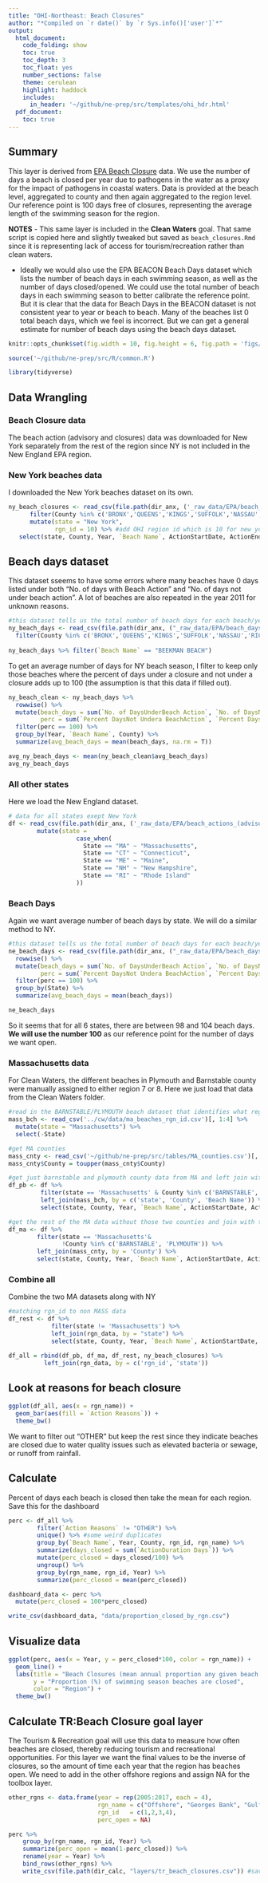 ```yaml
---
title: "OHI-Northeast: Beach Closures"
author: "*Compiled on `r date()` by `r Sys.info()['user']`*"
output: 
  html_document:
    code_folding: show
    toc: true
    toc_depth: 3
    toc_float: yes
    number_sections: false
    theme: cerulean
    highlight: haddock
    includes: 
      in_header: '~/github/ne-prep/src/templates/ohi_hdr.html'
  pdf_document:
    toc: true
---
```


## Summary

This layer is derived from [EPA Beach Closure](https://watersgeo.epa.gov/beacon2/) data. We use the number of days a beach is closed per year due to pathogens in the water as a proxy for the impact of pathogens in coastal waters. Data is provided at the beach level, aggregated to county and then again aggregated to the region level. Our reference point is 100 days free of closures, representing the average length of the swimming season for the region.


**NOTES**
- This same layer is included in the **Clean Waters** goal. That same script is copied here and slightly tweaked but saved as `beach_closures.Rmd` since it is representing lack of access for tourism/recreation rather than clean waters.

- Ideally we would also use the EPA BEACON Beach Days dataset which lists the number of beach days in each swimming season, as well as the number of days closed/opened. We could use the total number of beach days in each swimming season to better calibrate the reference point. But it is clear that the data for Beach Days in the BEACON dataset is not consistent year to year or beach to beach. Many of the beaches list 0 total beach days, which we feel is incorrect. But we can get a general estimate for number of beach days using the beach days dataset.

```r
knitr::opts_chunk$set(fig.width = 10, fig.height = 6, fig.path = 'figs/', message = FALSE, warning = FALSE)

source('~/github/ne-prep/src/R/common.R')

library(tidyverse)
```

## Data Wrangling

### Beach Closure data

The beach action (advisory and closures) data was downloaded for New York separately from the rest of the region since NY is not included in the New England EPA region. 

### New York beaches data

I downloaded the New York beaches dataset on its own.

```r
ny_beach_closures <- read_csv(file.path(dir_anx, ('_raw_data/EPA/beach_actions_(advisories_and_closures)_NY.csv'))) %>%
      filter(County %in% c('BRONX','QUEENS','KINGS','SUFFOLK','NASSAU','RICHMOND','WESTCHESTER')) %>% #ocean counties
      mutate(state = "New York",
             rgn_id = 10) %>% #add OHI region id which is 10 for new york
   select(state, County, Year, `Beach Name`, ActionStartDate, ActionEndDate, `ActionDuration Days`, rgn_id, `Action Reasons`)
```

## Beach days dataset

This dataset sseems to have some errors where many beaches have 0 days listed under both "No. of days with Beach Action" and "No. of days not under beach action". A lot of beaches are also repeated in the year 2011 for unknown reasons.

```r
#this dataset tells us the total number of beach days for each beach/year
ny_beach_days <- read_csv(file.path(dir_anx, ("_raw_data/EPA/beach_days_ny.csv"))) %>%
  filter(County %in% c('BRONX','QUEENS','KINGS','SUFFOLK','NASSAU','RICHMOND','WESTCHESTER')) #ocean counties
  
ny_beach_days %>% filter(`Beach Name` == "BEEKMAN BEACH")  
```


To get an average number of days for NY beach season, I filter to keep only those beaches where the percent of days under a closure and not under a closure adds up to 100 (the assumption is that this data if filled out).

```r
ny_beach_clean <- ny_beach_days %>%
  rowwise() %>%
  mutate(beach_days = sum(`No. of DaysUnderBeach Action`, `No. of DaysNot UnderBeach Action`),
         perc = sum(`Percent DaysNot Undera BeachAction`, `Percent DaysUndera BeachAction`)) %>%
  filter(perc == 100) %>%
  group_by(Year, `Beach Name`, County) %>%
  summarize(avg_beach_days = mean(beach_days, na.rm = T))

avg_ny_beach_days <- mean(ny_beach_clean$avg_beach_days)
avg_ny_beach_days
```

### All other states

Here we load the New England dataset.

```r
# data for all states exept New York
df <- read_csv(file.path(dir_anx, ('_raw_data/EPA/beach_actions_(advisories_and_closures).csv'))) %>%
        mutate(state = 
                   case_when(
                     State == "MA" ~ "Massachusetts",
                     State == "CT" ~ "Connecticut",
                     State == "ME" ~ "Maine",
                     State == "NH" ~ "New Hampshire",
                     State == "RI" ~ "Rhode Island"
                   ))
```

### Beach Days
Again we want average number of beach days by state. We will do a similar method to NY.

```r
#this dataset tells us the total number of beach days for each beach/year
ne_beach_days <- read_csv(file.path(dir_anx, ("_raw_data/EPA/beach_days.csv"))) %>%
  rowwise() %>%
  mutate(beach_days = sum(`No. of DaysUnderBeach Action`, `No. of DaysNot UnderBeach Action`),
         perc = sum(`Percent DaysNot Undera BeachAction`, `Percent DaysUndera BeachAction`)) %>%
  filter(perc == 100) %>%
  group_by(State) %>%
  summarize(avg_beach_days = mean(beach_days))

ne_beach_days
```

So it seems that for all 6 states, there are between 98 and 104 beach days. **We will use the number 100** as our reference point for the number of days we want open.

### Massachusetts data

For Clean Waters, the different beaches in Plymouth and Barnstable county were manually assigned to either region 7 or 8. Here we just load that data from the Clean Waters folder.

```r
#read in the BARNSTABLE/PLYMOUTH beach dataset that identifies what region each beach belongs to
mass_bch <- read_csv('../cw/data/ma_beaches_rgn_id.csv')[, 1:4] %>%
  mutate(state = "Massachusetts") %>%
  select(-State)

#get MA counties
mass_cnty <- read_csv('~/github/ne-prep/src/tables/MA_counties.csv')[, 2:4]
mass_cnty$County = toupper(mass_cnty$County)

#get just barnstable and plymouth county data from MA and left join with mass_bch to identify rgn 7 or 8
df_pb <- df %>%
         filter(state == 'Massachusetts' & County %in% c('BARNSTABLE', 'PLYMOUTH')) %>%
         left_join(mass_bch, by = c('state', 'County', 'Beach Name')) %>%
         select(state, County, Year, `Beach Name`, ActionStartDate, ActionEndDate, `ActionDuration Days`, rgn_id, `Action Reasons`)

#get the rest of the MA data without those two counties and join with the mass_cnty to identify rgn 7 or 8
df_ma <- df %>%
        filter(state == 'Massachusetts'&
               !County %in% c('BARNSTABLE', 'PLYMOUTH')) %>%
        left_join(mass_cnty, by = 'County') %>%
        select(state, County, Year, `Beach Name`, ActionStartDate, ActionEndDate, `ActionDuration Days`, rgn_id, `Action Reasons`)
```

### Combine all

Combine the two MA datasets along with NY

```r
#matching rgn_id to non MASS data
df_rest <- df %>%
            filter(state != 'Massachusetts') %>%
            left_join(rgn_data, by = "state") %>%
            select(state, County, Year, `Beach Name`, ActionStartDate, ActionEndDate, `ActionDuration Days`, rgn_id, `Action Reasons`)

df_all = rbind(df_pb, df_ma, df_rest, ny_beach_closures) %>%
          left_join(rgn_data, by = c('rgn_id', 'state')) 
```

## Look at reasons for beach closure

```r
ggplot(df_all, aes(x = rgn_name)) +
  geom_bar(aes(fill = `Action Reasons`)) +
  theme_bw()
```

We want to filter out "OTHER" but keep the rest since they indicate beaches are closed due to water quality issues such as elevated bacteria or sewage, or runoff from rainfall.

## Calculate

Percent of days each beach is closed then take the mean for each region. Save this for the dashboard
```r
perc <- df_all %>%
        filter(`Action Reasons` != "OTHER") %>%
        unique() %>% #some weird duplicates
        group_by(`Beach Name`, Year, County, rgn_id, rgn_name) %>%
        summarize(days_closed = sum(`ActionDuration Days`)) %>%
        mutate(perc_closed = days_closed/100) %>%
        ungroup() %>%
        group_by(rgn_name, rgn_id, Year) %>%
        summarize(perc_closed = mean(perc_closed))

dashboard_data <- perc %>%
  mutate(perc_closed = 100*perc_closed) 

write_csv(dashboard_data, "data/proportion_closed_by_rgn.csv")
```

## Visualize data
```r
ggplot(perc, aes(x = Year, y = perc_closed*100, color = rgn_name)) +
  geom_line() +
  labs(title = "Beach Closures (mean annual proportion any given beach is closed)",
       y = "Proportion (%) of swimming season beaches are closed",
       color = "Region") +
  theme_bw()
```

## Calculate TR:Beach Closure goal layer

The Tourism & Recreation goal will use this data to measure how often beaches are closed, thereby reducing tourism and recreational opportunities. For this layer we want the final values to be the inverse of closures, so the amount of time each year that the region has beaches open. We need to add in the other offshore regions and assign NA for the toolbox layer.

```r
other_rgns <- data.frame(year = rep(2005:2017, each = 4),
                         rgn_name = c("Offshore", "Georges Bank", "Gulf of Maine", "Mid-Atlantic Bight"),
                         rgn_id   = c(1,2,3,4),
                         perc_open = NA)

perc %>%
    group_by(rgn_name, rgn_id, Year) %>%
    summarize(perc_open = mean(1-perc_closed)) %>%
    rename(year = Year) %>%
    bind_rows(other_rgns) %>%
    write_csv(file.path(dir_calc, "layers/tr_beach_closures.csv")) #save to toolbox
```




